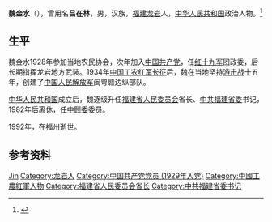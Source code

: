 '''魏金水'''（{{bd|1906年|5月26日|1992年|8月11日|catIdx=W魏}}），曾用名'''吕在林'''，男，汉族，[[福建|福建]][[龙岩市|龙岩]]人，[[中华人民共和国|中华人民共和国]]政治人物。<ref>{{Cite book|title=中华人民共和国职官志|author=何虎生, 李耀东, 向常福主编|publisher=中国社会出版社|year=2003|isbn=9787800883934|location=北京|pages=}}</ref>

== 生平 ==
魏金水1928年参加当地农民协会，次年加入[[中国共产党|中国共产党]]，任[[红十九军|红十九军]]团政委，后长期指挥龙岩地方武装。1934年[[中国工农红军|中国工农红军]][[长征|长征]]后，魏在当地坚持[[游击战|游击战]]十五年，创建了[[中国人民解放军|中国人民解放军]]闽粤赣边纵部队。

[[中华人民共和国|中华人民共和国]]成立后，魏逐级升任[[福建省人民委员会|福建省人民委员会]]省长、[[中共福建省委|中共福建省委]]书记，1982年后离休，任[[中顾委|中顾委]]委员。

1992年，在[[福州|福州]]逝世。

== 参考资料 ==
{{reflist}}

{{中华人民共和国福建省地方领导人|nocat}}
{{福建行政长官}}

{{Authority control}}
{{DEFAULTSORT:Wei魏}}
[[Category:魏姓|Jin]]
[[Category:龙岩人|Category:龙岩人]]
[[Category:中国共产党党员_(1929年入党)|Category:中国共产党党员 (1929年入党)]]
[[Category:中國工農紅軍人物|Category:中國工農紅軍人物]]
[[Category:福建省人民委员会省长|Category:福建省人民委员会省长]]
[[Category:中共福建省委书记|Category:中共福建省委书记]]